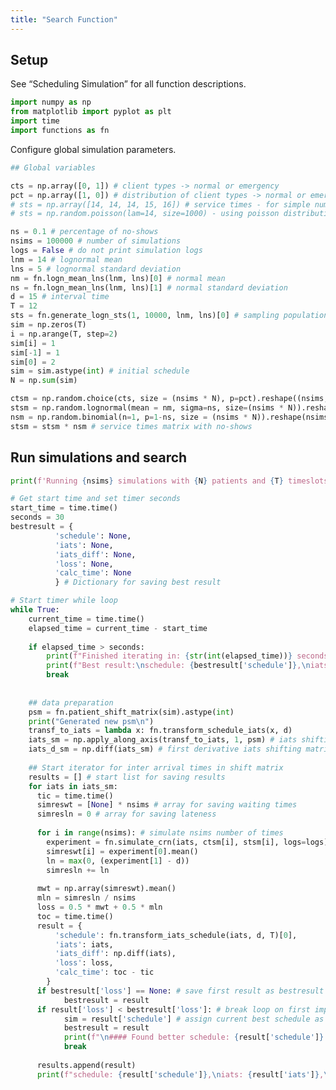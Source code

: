 ```yaml
---
title: "Search Function"
---
```


## Setup

See "Scheduling Simulation" for all function descriptions.

```python
import numpy as np
from matplotlib import pyplot as plt
import time
import functions as fn
```

Configure global simulation parameters.

```python
## Global variables

cts = np.array([0, 1]) # client types -> normal or emergency
pct = np.array([1, 0]) # distribution of client types -> normal or emergency
# sts = np.array([14, 14, 14, 15, 16]) # service times - for simple numerical testing
# sts = np.random.poisson(lam=14, size=1000) - using poisson distribution

ns = 0.1 # percentage of no-shows
nsims = 100000 # number of simulations
logs = False # do not print simulation logs
lnm = 14 # lognormal mean
lns = 5 # lognormal standard deviation
nm = fn.logn_mean_lns(lnm, lns)[0] # normal mean
ns = fn.logn_mean_lns(lnm, lns)[1] # normal standard deviation
d = 15 # interval time
T = 12
sts = fn.generate_logn_sts(1, 10000, lnm, lns)[0] # sampling population for service times
sim = np.zeros(T) 
i = np.arange(T, step=2)
sim[i] = 1
sim[-1] = 1
sim[0] = 2 
sim = sim.astype(int) # initial schedule
N = np.sum(sim)

ctsm = np.random.choice(cts, size = (nsims * N), p=pct).reshape((nsims, N)) # client types matrix
stsm = np.random.lognormal(mean = nm, sigma=ns, size=(nsims * N)).reshape(nsims, N) # service times matrix
nsm = np.random.binomial(n=1, p=1-ns, size = (nsims * N)).reshape(nsims, N) # no-shows matrix
stsm = stsm * nsm # service times matrix with no-shows
```

## Run simulations and search

```python
print(f'Running {nsims} simulations with {N} patients and {T} timeslots.')

# Get start time and set timer seconds
start_time = time.time()
seconds = 30
bestresult = {
          'schedule': None,
          'iats': None,
          'iats_diff': None,
          'loss': None,
          'calc_time': None
          } # Dictionary for saving best result

# Start timer while loop
while True:
    current_time = time.time()
    elapsed_time = current_time - start_time
    
    if elapsed_time > seconds:
        print(f"Finished iterating in: {str(int(elapsed_time))} seconds\n")
        print(f"Best result:\nschedule: {bestresult['schedule']},\niats: {bestresult['iats']},\niats_diff: {bestresult['iats_diff']},\nloss = {bestresult['loss']}, calc time: {bestresult['calc_time']} secs\n")
        break
      
    
    ## data preparation
    psm = fn.patient_shift_matrix(sim).astype(int)
    print("Generated new psm\n")
    transf_to_iats = lambda x: fn.transform_schedule_iats(x, d) 
    iats_sm = np.apply_along_axis(transf_to_iats, 1, psm) # iats shifting matrix
    iats_d_sm = np.diff(iats_sm) # first derivative iats shifting matrix
    
    ## Start iterator for inter arrival times in shift matrix
    results = [] # start list for saving results
    for iats in iats_sm:
      tic = time.time()
      simreswt = [None] * nsims # array for saving waiting times
      simresln = 0 # array for saving lateness
      
      for i in range(nsims): # simulate nsims number of times
        experiment = fn.simulate_crn(iats, ctsm[i], stsm[i], logs=logs)
        simreswt[i] = experiment[0].mean()
        ln = max(0, (experiment[1] - d))
        simresln += ln
        
      mwt = np.array(simreswt).mean()
      mln = simresln / nsims
      loss = 0.5 * mwt + 0.5 * mln
      toc = time.time()
      result = {
          'schedule': fn.transform_iats_schedule(iats, d, T)[0],
          'iats': iats,
          'iats_diff': np.diff(iats),
          'loss': loss,
          'calc_time': toc - tic
        }
      if bestresult['loss'] == None: # save first result as bestresult
            bestresult = result
      if result['loss'] < bestresult['loss']: # break loop on first improvement of loss value
            sim = result['schedule'] # assign current best schedule as new starting point for search
            bestresult = result
            print(f"\n#### Found better schedule: {result['schedule']} with loss: {result['loss']}\n")
            break
      
      results.append(result)
      print(f"schedule: {result['schedule']},\niats: {result['iats']},\niats_diff: {result['iats_diff']},\nloss = {result['loss']}, calc time: {result['calc_time']} secs\n")

```

